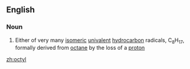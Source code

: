 ==English==

===Noun===
{{en-noun}}

#{{organic chemistry}} Either of very many [[isomeric]] [[univalent]] [[hydrocarbon]] radicals, C<sub>8</sub>H<sub>17</sub>, formally derived from [[octane]] by the loss of a [[proton]]

[[zh:octyl]]